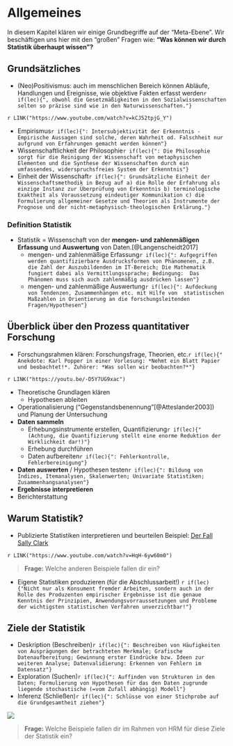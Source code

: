 # Allgemeines

In diesem Kapitel klären wir einige Grundbegriffe auf der "Meta-Ebene". Wir beschäftigen uns hier mit den "großen" Fragen wie: **"Was können wir durch Statistik überhaupt wissen"?**

## Grundsätzliches

- (Neo)Positivismus: auch im menschlichen Bereich können Abläufe, Handlungen und Ereignisse, wie objektive Fakten erfasst werden`r if(lec){", obwohl die Gesetzmäßigkeiten in den Sozialwissenschaften selten so präzise sind wie in den Naturwissenschaften."}`

`r LINK("https://www.youtube.com/watch?v=kCJ52tpjG_Y")`

- Empirismus`r if(lec){": Intersubjektivität der Erkenntnis - Empirische Aussagen sind solche, deren Wahrheit od. Falschheit nur aufgrund von Erfahrungen gemacht werden können"}` 
- Wissenschaftlichkeit der Philosophie`r if(lec){": Die Philosophie sorgt für die Reinigung der Wissenschaft von metaphysischen Elementen und die Synthese der Wissenschaften durch ein umfassendes, widerspruchsfreies System der Erkenntnis"}`
- Einheit der Wissenschaft`r if(lec){": Grundsätzliche Einheit der Wissenschaftsmethodik in Bezug auf a) die Rolle der Erfahrung als einzige Instanz zur Überprüfung von Erkenntnis b) terminologische Exaktheit als Voraussetzung eindeutiger Kommunikation c) die Formulierung allgemeiner Gesetze und Theorien als Instrumente der Prognose und der nicht-metaphysisch-theologischen Erklärung."}`

### Definition Statistik
- Statistik = Wissenschaft von der **mengen- und zahlenmäßigen Erfassung** und **Auswertung** von Daten.[@Langenscheidt2017]
    - mengen- und zahlenmäßige Erfassung`r if(lec){": Aufgegriffen werden quantifizierbare Ausdrucksformen von Phänomenen, z.B. die Zahl der Auszubildenden im IT-Bereich; Die Mathematik fungiert dabei als Vermittlungssprache; Bedingung:  Das Phänomen muss sich auch zahlenmäßig ausdrücken lassen"}`
    - mengen- und zahlenmäßige Auswertung`r if(lec){": Aufdeckung von Tendenzen, Zusammenhängen etc. mit Hilfe von  statistischen Maßzahlen in Orientierung an die forschungsleitenden Fragen/Hypothesen"}`

## Überblick über den Prozess quantitativer Forschung
- Forschungsrahmen klären: Forschungsfrage, Theorien, etc.`r if(lec){" Anekdote: Karl Popper in einer Vorlesung: *Nehmt ein Blatt Papier und beobachtet!*. Zuhörer: *Was sollen wir beobachten?*"}`

`r LINK("https://youtu.be/-D5Y7UG9xac")`

- Theoretische Grundlagen klären
    - Hypothesen ableiten
- Operationalisierung ("Gegenstandsbenennung"[@Atteslander2003]) und Planung der Untersuchung
- **Daten sammeln**
    - Erhebungsinstrumente erstellen, Quantifizierung`r if(lec){" (Achtung, die Quantifizierung stellt eine enorme Reduktion der Wirklichkeit dar!)"}`
    - Erhebung durchführen
    - Daten aufbereiten`r if(lec){": Fehlerkontrolle, Fehlerbereinigung"}`
- **Daten auswerten** / Hypothesen testen`r if(lec){": Bildung von Indizes, Itemanalysen, Skalenwerten; Univariate Statistiken; Zusammenhangsanalysen"}`
- **Ergebnisse interpretieren** 
- Berichterstattung

## Warum Statistik?
- Publizierte Statistiken interpretieren und beurteilen
Beispiel: [Der Fall Sally Clark](https://en.wikipedia.org/wiki/Sally_Clark)

`r LINK("https://www.youtube.com/watch?v=HqH-6yw60m0")` 

> **Frage:** Welche anderen Beispiele fallen dir ein?

- Eigene Statistiken produzieren (für die Abschlussarbeit!)
`r if(lec){"Nicht nur als Konsument fremder Arbeiten, sondern auch in der Rolle des Produzenten empirischer Ergebnisse ist die genaue Kenntnis der Prinzipien, Anwendungsvorraussetzungen und Probleme der wichtigsten statistischen Verfahren unverzichtbar!"}`

## Ziele der Statistik

- Deskription (Beschreiben)`r if(lec){": Beschreiben von Häufigkeiten von Ausprägungen der betrachteten Merkmale; Grafische Datenaufbereitung; Gewinnung erster Eindrücke bzw. Ideen zur weiteren Analyse; Datenvalidierung: Erkennen von Fehlern im Datensatz"}`
- Exploration (Suchen)`r if(lec){": Auffinden von Strukturen in den Daten; Formulierung von Hypothesen für das den Daten zugrunde liegende stochastische (=vom Zufall abhängig) Modell"}`
- Inferenz (Schließen)`r if(lec){": Schlüsse von einer Stichprobe auf die Grundgesamtheit ziehen"}`

![](flip/inferenz.png)

> **Frage:** Welche Beispiele fallen dir im Rahmen von HRM für diese Ziele der Statistik ein?
